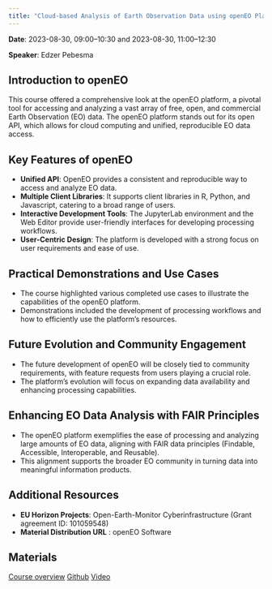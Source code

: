 ---
title: "Cloud-based Analysis of Earth Observation Data using openEO Platform, R, and Python"
---

**Date**: 2023-08-30, 09:00–10:30 and 2023-08-30, 11:00–12:30

**Speaker**: Edzer Pebesma

## Introduction to openEO

This course offered a comprehensive look at the openEO platform, a pivotal tool for accessing and analyzing a vast array of free, open, and commercial Earth Observation (EO) data. The openEO platform stands out for its open API, which allows for cloud computing and unified, reproducible EO data access.

## Key Features of openEO

* **Unified API**: OpenEO provides a consistent and reproducible way to access and analyze EO data.
* **Multiple Client Libraries**: It supports client libraries in R, Python, and Javascript, catering to a broad range of users.
* **Interactive Development Tools**: The JupyterLab environment and the Web Editor provide user-friendly interfaces for developing processing workflows.
* **User-Centric Design**: The platform is developed with a strong focus on user requirements and ease of use.

## Practical Demonstrations and Use Cases

* The course highlighted various completed use cases to illustrate the capabilities of the openEO platform.
* Demonstrations included the development of processing workflows and how to efficiently use the platform's resources.

## Future Evolution and Community Engagement
* The future development of openEO will be closely tied to community requirements, with feature requests from users playing a crucial role.
* The platform's evolution will focus on expanding data availability and enhancing processing capabilities.

## Enhancing EO Data Analysis with FAIR Principles

* The openEO platform exemplifies the ease of processing and analyzing large amounts of EO data, aligning with FAIR data principles (Findable, Accessible, Interoperable, and Reusable).
* This alignment supports the broader EO community in turning data into meaningful information products.

## Additional Resources

* **EU Horizon Projects**: Open-Earth-Monitor Cyberinfrastructure (Grant agreement ID: 101059548)
* **Material Distribution URL** : openEO Software

## Materials

[Course overview](https://pretalx.earthmonitor.org/opengeohub-summer-school-2023/talk/XCVDSS/)
[Github](https://github.com/edzer/OGH23/tree/main)
[Video](https://doi.org/10.5446/63124#t=00:00,06:11)
